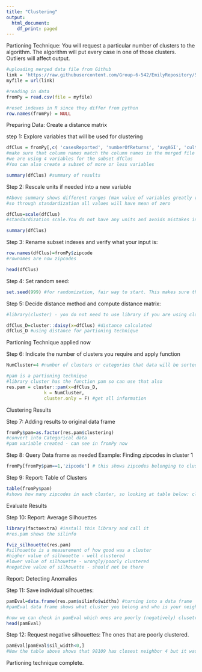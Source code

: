 ```yaml
---
title: "Clustering"
output:
  html_document:
    df_print: paged
---
```

Partioning Technique:
You will request a particular number of clusters to the algorithm. The algorithm will put every case in one of those clusters. Outliers will affect output.
```r
#uploading merged data file from Github
link = 'https://raw.githubusercontent.com/Group-6-542/EmilyRepository/50e2502dfe3fde3a633f8ca193eb0c6ff76aafe5/mergedGroupDataFinal.csv'
myfile = url(link) 

#reading in data
fromPy = read.csv(file = myfile)

#reset indexes in R since they differ from python
row.names(fromPy) = NULL
```
Preparing Data:
Create a distance matrix

step 1: Explore variables that will be used for clustering 
```r
dfClus = fromPy[,c( 'casesReported', 'numberOfReturns', 'avgAGI', 'culturalSpaces')]
#make sure that column names match the column names in the merged file
#we are using 4 variables for the subset dfClus
#You can also create a subset of more or less variables

summary(dfClus) #summary of results
```

Step 2: Rescale units if needed into a new variable 
```r
#Above summary shows different ranges (max value of variables greatly varies) 
#so through standardization all values will have mean of zero

dfClus=scale(dfClus) 
#standardization scale.You do not have any units and avoids mistakes in clusters

summary(dfClus)
```

Step 3: Rename subset indexes and verify what your input is:
```r
row.names(dfClus)=fromPy$zipcode 
#rownames are now zipcodes 

head(dfClus)
```

Step 4: Set random seed:
```r
set.seed(999) #for randomization, fair way to start. This makes sure that what one person computes, the other also gets similar result. So now everytime it starts from the same point. Replicability of results
```

Step 5: Decide distance method and compute distance matrix: 
```r
#library(cluster) - you do not need to use library if you are using cluster::daisy function  

dfClus_D=cluster::daisy(x=dfClus) #distance calculated
dfClus_D #using distance for partioning technique
```

Partioning Technique applied now

Step 6: Indicate the number of clusters you require and apply function
```r
NumCluster=4 #number of clusters or categories that data will be sorted into

#pam is a partioning technique 
#library cluster has the function pam so can use that also
res.pam = cluster::pam(x=dfClus_D,
              k = NumCluster,
              cluster.only = F) #get all information 
```

Clustering Results

Step 7: Adding results to original data frame
```r
fromPy$pam=as.factor(res.pam$clustering)
#convert into Categorical data 
#pam variable created - can see in fromPy now
```

Step 8: Query Data frame as needed 
Example: Finding zipcodes in cluster 1 
```r
fromPy[fromPy$pam==1,'zipcode'] # this shows zipcodes belonging to cluster group 1 
```

Step 9: Report: Table of Clusters

```r
table(fromPy$pam)
#shows how many zipcodes in each cluster, so looking at table below: cluster 1 has 6 zipcodes, cluster 2 has 8 and so on
```

Evaluate Results

Step 10: Report: Average Silhouettes 
```r
library(factoextra) #install this library and call it
#res.pam shows the silinfo

fviz_silhouette(res.pam)
#silhouette is a measurement of how good was a cluster
#higher value of silhouette - well clustered
#lower value of silhouette - wrongly/poorly clustered
#negative value of silhouette - should not be there
```

Report: Detecting Anomalies

Step 11: Save individual silhouettes:
```r
pamEval=data.frame(res.pam$silinfo$widths) #turning into a data frame
#pamEval data frame shows what cluster you belong and who is your neighbor

#now we can check in pamEval which ones are poorly (negatively) clusetred
head(pamEval)
```

Step 12: Request negative silhouettes: The ones that are poorly clustered.
```r
pamEval[pamEval$sil_width<0,]
#Now the table above shows that 98109 has closest neighbor 4 but it was placed in cluster 1 or 98116 had closest neighbor 3 but it was put in cluster 2
```

Partioning technique complete. 

